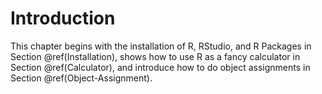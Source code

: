 # Introduction {#introduction}

This chapter begins with the installation of R, RStudio, and R Packages in Section \@ref(Installation), shows how to use R as a fancy calculator in Section \@ref(Calculator), and introduce how to do object assignments in Section \@ref(Object-Assignment).
